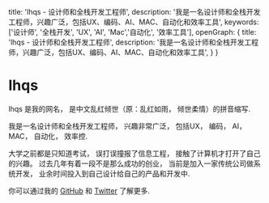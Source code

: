   title: 'lhqs - 设计师和全栈开发工程师',
  description: '我是一名设计师和全栈开发工程师，兴趣广泛，包括UX、编码、AI、MAC、自动化和效率工具',
  keywords: ['设计师', '全栈开发', 'UX', 'AI', 'Mac','自动化', '效率工具'],
  openGraph: {
    title: 'lhqs - 设计师和全栈开发工程师',
    description: '我是一名设计师和全栈开发工程师，兴趣广泛，包括UX、编码、AI、MAC、自动化和效率工具',
  }
}

# lhqs

lhqs 是我的网名， 是中文乱红倾世（原：乱红如雨， 倾世柔情）的拼音缩写. 

我是一名设计师和全栈开发工程师， 兴趣非常广泛， 包括UX， 编码， AI， MAC， 自动化， 效率控.   

大学之前都是只知道考试， 误打误撞报了信息工程， 接触了计算机才打开了自己的兴趣。 过去几年有着一段不是那么成功的创业， 当前是加入一家传统公司做系统开发， 业余时间投入到自己设计给自己的产品和开发中. 

你可以通过我的 [GitHub](https://github.com/lhqs) 和 [Twitter](https://x.com/lhqs_gu) 了解更多.
